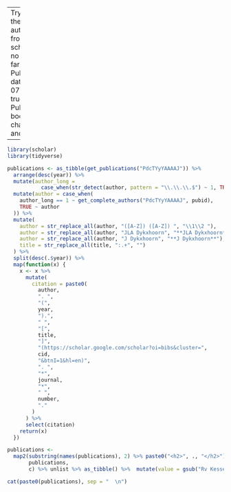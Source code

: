 
---
Trying to do the automatic from google scholar, but no dice so far. 
title: Publications
date: 2022-07-15
draft: true
excerpt: Publications, book chapters, and reports

---

```r
library(scholar)
library(tidyverse)

publications <- as_tibble(get_publications("PdcTYyYAAAAJ")) %>%
  arrange(desc(year)) %>%
  mutate(author_long =
           case_when(str_detect(author, pattern = "\\.\\.\\.$") ~ 1, TRUE ~ 0)) %>%
  mutate(author = case_when(
    author_long == 1 ~ get_complete_authors("PdcTYyYAAAAJ", pubid),
    TRUE ~ author
  )) %>%
  mutate(
    author = str_replace_all(author, "([A-Z]) ([A-Z]) ", "\\1\\2 "),
    author = str_replace_all(author, "JLA Dykxhoorn", "**JLA Dykxhoorn**"),
    author = str_replace_all(author, "J Dykxhoorn", "**J Dykxhoorn**"),
    title = str_replace_all(title, ":.+", "")
  ) %>%
  split(desc(.$year)) %>%
  map(function(x) {
    x <- x %>%
      mutate(
        citation = paste0(
          author,
          ". ",
          "(",
          year,
          ").",
          " ",
          "[",
          title,
          "]",
          "(https://scholar.google.com/scholar?oi=bibs&cluster=",
          cid,
          "&btnI=1&hl=en)",
          ". ",
          "*",
          journal,
          "*",
          " ",
          number,
          "."
        )
      ) %>%
      select(citation)
    return(x)
  })

publications <-
  map2(substring(names(publications), 2) %>% paste0("<h2>", ., "</h2>"),
       publications,
       c) %>% unlist %>% as_tibble() %>%  mutate(value = gsub("Rv Kessel", "R van Kessel", value)) %>% pivot_wider(names_from = value) 
```

```r
cat(paste0(publications), sep = "  \n")
```
